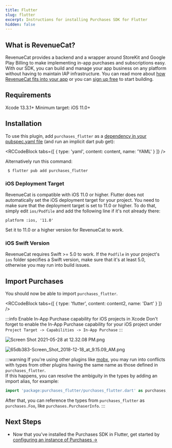 ```yaml
---
title: Flutter
slug: flutter
excerpt: Instructions for installing Purchases SDK for Flutter
hidden: false
---
```

## What is RevenueCat?

RevenueCat provides a backend and a wrapper around StoreKit and Google Play Billing to make implementing in-app purchases and subscriptions easy. With our SDK, you can build and manage your app business on any platform without having to maintain IAP infrastructure. You can read more about [how RevenueCat fits into your app](https://www.revenuecat.com/blog/growth/where-does-revenuecat-fit-in-your-app/) or you can [sign up free](https://app.revenuecat.com/signup) to start building.

## Requirements

Xcode 13.3.1+
Minimum target: iOS 11.0+

## Installation

To use this plugin, add `purchases_flutter` as a [dependency in your pubspec.yaml file](https://flutter.io/platform-plugins/)  (and run an implicit dart pub get):


<RCCodeBlock tabs={[
    { type: 'yaml', content: content, name: 'YAML' }
]} />

Alternatively run this command:

```
 $ flutter pub add purchases_flutter
```

### iOS Deployment Target
RevenueCat is compatible with iOS 11.0 or higher. Flutter does not automatically set the iOS deployment target for your project. You need to make sure that the deployment target is set to 11.0 or higher. To do that, simply edit `ios/Podfile` and add the following line if it's not already there:

```
platform :ios, '11.0'
```
Set it to 11.0 or a higher version for RevenueCat to work.

### iOS Swift Version
RevenueCat requires Swift >= 5.0 to work. If the `Podfile` in your project's `ios` folder specifies a Swift version, make sure that it's at least 5.0, otherwise you may run into build issues.

## Import Purchases

You should now be able to import `purchases_flutter`.


<RCCodeBlock tabs={[
    { type: 'flutter', content: content2, name: 'Dart' }
]} />

:::info Enable In-App Purchase capability for iOS projects in Xcode
Don't forget to enable the In-App Purchase capability for your iOS project under `Project Target -> Capabilities -> In-App Purchase`
:::

![](/images/08d0721-Screen_Shot_2021-05-28_at_12.32.08_PM_097ad33b9e3dfce316b36d8c95b633dd.png "Screen Shot 2021-05-28 at 12.32.08 PM.png")

![](/images/66c301a-65db383-Screen_Shot_2018-12-18_at_9.15.09_AM_51ae7051850be013d83c1e9a8f107b61.png "65db383-Screen_Shot_2018-12-18_at_9.15.09_AM.png")

:::warning
If you're using other plugins like [mobx](https://pub.dev/packages/flutter_mobx), you may run into conflicts with types from other plugins having the same name as those defined in `purchases_flutter`.<br/>
If this happens, you can resolve the ambiguity in the types by adding an import alias, for example:
```dart
import 'package:purchases_flutter/purchases_flutter.dart' as purchases;
```
After that, you can reference the types from `purchases_flutter` as `purchases.Foo`, like `purchases.PurchaserInfo`.
:::

## Next Steps

* Now that you've installed the Purchases SDK in Flutter, get started by [configuring an instance of Purchases →](/getting-started/quickstart#4-using-revenuecats-purchases-sdk)